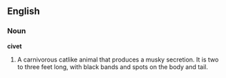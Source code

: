 ==English==

===Noun===

'''civet'''

#A carnivorous catlike animal that produces a musky secretion.  It is two to three feet long, with  black bands and spots on the body and tail.
